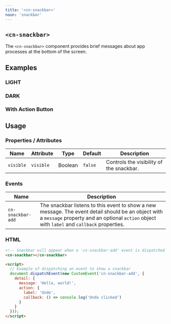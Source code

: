 ```yaml
---
title: '<cn-snackbar>'
noun: 'snackbar'
---
```



<article class="surface column-l">

# `<cn-snackbar>`

The `<cn-snackbar>` component provides brief messages about app processes at the bottom of the screen.

## Examples

<div class="grid two-col">
  <div class="light border surface">
    <h3>LIGHT</h3>
    <div class="flex items-center">
      <CnSnackbarDemo message="This is a light snackbar" />
    </div>
  </div>
  <div class="dark border  surface">
    <h3>DARK</h3>
    <div class="flex items-center">
      <CnSnackbarDemo message="This is a dark snackbar" />
    </div>
  </div>
</div>

### With Action Button

<div class="mb-1">
  <CnSnackbarDemo 
    message="This snackbar has an action" 
    buttonText="Show with Action"
    action={{
      label: "Undo",
      callback: "console.log('Undo action executed!')"
    }}
  />
</div>

## Usage

### Properties / Attributes

| Name   | Attribute | Type   | Default | Description                                                                                                |
|--------|-----------|--------|---------|------------------------------------------------------------------------------------------------------------|
| `visible`  | `visible`     | Boolean | `false`    | Controls the visibility of the snackbar.                                              |

### Events

| Name   | Description |
|--------|-----------|
| `cn-snackbar-add` | The snackbar listens to this event to show a new message. The event detail should be an object with a `message` property and an optional `action` object with `label` and `callback` properties. |

### HTML

```html
<!-- Snackbar will appear when a 'cn-snackbar-add' event is dispatched -->
<cn-snackbar></cn-snackbar>

<script>
  // Example of dispatching an event to show a snackbar
  document.dispatchEvent(new CustomEvent('cn-snackbar-add', {
    detail: {
      message: 'Hello, world!',
      action: {
        label: 'Undo',
        callback: () => console.log('Undo clicked')
      }
    }
  }));
</script>
```

</article>

<cn-snackbar></cn-snackbar>